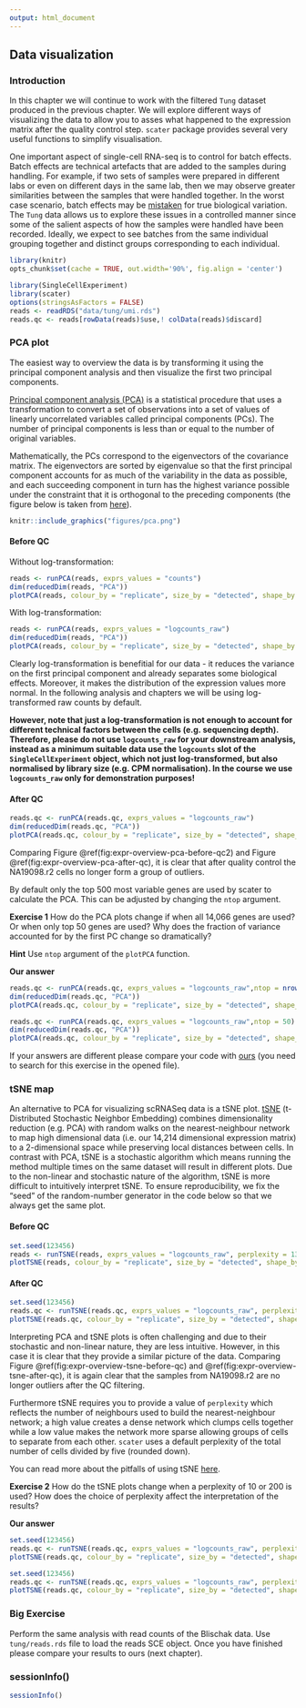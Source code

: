 ```yaml
---
output: html_document
---
```


## Data visualization

### Introduction

In this chapter we will continue to work with the filtered `Tung` dataset produced in the previous chapter. We will explore different ways of visualizing the data to allow you to asses what happened to the expression matrix after the quality control step. `scater` package provides several very useful functions to simplify visualisation. 

One important aspect of single-cell RNA-seq is to control for batch effects. Batch effects are technical artefacts that are added to the samples during handling. For example, if two sets of samples were prepared in different labs or even on different days in the same lab, then we may observe greater similarities between the samples that were handled together. In the worst case scenario, batch effects may be [mistaken](http://f1000research.com/articles/4-121/v1) for true biological variation. The `Tung` data allows us to explore these issues in a controlled manner since some of the salient aspects of how the samples were handled have been recorded. Ideally, we expect to see batches from the same individual grouping together and distinct groups corresponding to each individual. 

```r
library(knitr)
opts_chunk$set(cache = TRUE, out.width='90%', fig.align = 'center')
```

```r
library(SingleCellExperiment)
library(scater)
options(stringsAsFactors = FALSE)
reads <- readRDS("data/tung/umi.rds")
reads.qc <- reads[rowData(reads)$use,! colData(reads)$discard]
```

### PCA plot {#visual-pca}

The easiest way to overview the data is by transforming it using the principal component analysis and then visualize the first two principal components.

[Principal component analysis (PCA)](https://en.wikipedia.org/wiki/Principal_component_analysis) is a statistical procedure that uses a transformation to convert a set of observations into a set of values of linearly uncorrelated variables called principal components (PCs). The number of principal components is less than or equal to the number of original variables.

Mathematically, the PCs correspond to the eigenvectors of the covariance matrix. The eigenvectors are sorted by eigenvalue so that the first principal component accounts for as much of the variability in the data as possible, and each succeeding component in turn has the highest variance possible under the constraint that it is orthogonal to the preceding components (the figure below is taken from [here](http://www.nlpca.org/pca_principal_component_analysis.html)).

```r
knitr::include_graphics("figures/pca.png")
```

#### Before QC

Without log-transformation:
```r
reads <- runPCA(reads, exprs_values = "counts")
dim(reducedDim(reads, "PCA"))
plotPCA(reads, colour_by = "replicate", size_by = "detected", shape_by = "individual")
```

With log-transformation:
```r
reads <- runPCA(reads, exprs_values = "logcounts_raw")
dim(reducedDim(reads, "PCA"))
plotPCA(reads, colour_by = "replicate", size_by = "detected", shape_by = "individual")
```

Clearly log-transformation is benefitial for our data - it reduces the variance on the first principal component and already separates some biological effects. Moreover, it makes the distribution of the expression values more normal. In the following analysis and chapters we will be using log-transformed raw counts by default.

__However, note that just a log-transformation is not enough to account for different technical factors between the cells (e.g. sequencing depth). Therefore, please do not use `logcounts_raw` for your downstream analysis, instead as a minimum suitable data use the `logcounts` slot of the `SingleCellExperiment` object, which not just log-transformed, but also normalised by library size (e.g. CPM normalisation). In the course we use `logcounts_raw` only for demonstration purposes!__

#### After QC

```r
reads.qc <- runPCA(reads.qc, exprs_values = "logcounts_raw")
dim(reducedDim(reads.qc, "PCA"))
plotPCA(reads.qc, colour_by = "replicate", size_by = "detected", shape_by = "individual")
```

Comparing Figure \@ref(fig:expr-overview-pca-before-qc2) and Figure \@ref(fig:expr-overview-pca-after-qc), it is clear that after quality control the NA19098.r2 cells no longer form a group of outliers.

By default only the top 500 most variable genes are used by scater to calculate the PCA. This can be adjusted by changing the `ntop` argument. 

__Exercise 1__
How do the PCA plots change if when all 14,066 genes are used? Or when only top 50 genes are used? Why does the fraction of variance accounted for by the first PC change so dramatically?

__Hint__ Use `ntop` argument of the `plotPCA` function.

__Our answer__

```r
reads.qc <- runPCA(reads.qc, exprs_values = "logcounts_raw",ntop = nrow(reads.qc))
dim(reducedDim(reads.qc, "PCA"))
plotPCA(reads.qc, colour_by = "replicate", size_by = "detected", shape_by = "individual")
```

```r
reads.qc <- runPCA(reads.qc, exprs_values = "logcounts_raw",ntop = 50)
dim(reducedDim(reads.qc, "PCA"))
plotPCA(reads.qc, colour_by = "replicate", size_by = "detected", shape_by = "individual")
```

If your answers are different please compare your code with [ours](https://github.com/hemberg-lab/scRNA.seq.course/blob/master/07-exprs-overview.Rmd) (you need to search for this exercise in the opened file).

### tSNE map {#visual-tsne}

An alternative to PCA for visualizing scRNASeq data is a tSNE plot. [tSNE](https://lvdmaaten.github.io/tsne/) (t-Distributed Stochastic Neighbor Embedding) combines dimensionality reduction (e.g. PCA) with random walks on the nearest-neighbour network to map high dimensional data (i.e. our 14,214 dimensional expression matrix) to a 2-dimensional space while preserving local distances between cells. In contrast with PCA, tSNE is a stochastic algorithm which means running the method multiple times on the same dataset will result in different plots. Due to the non-linear and stochastic nature of the algorithm, tSNE is more difficult to intuitively interpret tSNE. To ensure reproducibility, we fix the "seed" of the random-number generator in the code below so that we always get the same plot. 


#### Before QC

```r
set.seed(123456)
reads <- runTSNE(reads, exprs_values = "logcounts_raw", perplexity = 130)
plotTSNE(reads, colour_by = "replicate", size_by = "detected", shape_by = "individual")
```

#### After QC

```r
set.seed(123456)
reads.qc <- runTSNE(reads.qc, exprs_values = "logcounts_raw", perplexity = 130)
plotTSNE(reads.qc, colour_by = "replicate", size_by = "detected", shape_by = "individual")
```

Interpreting PCA and tSNE plots is often challenging and due to their stochastic and non-linear nature, they are less intuitive. However, in this case it is clear that they provide a similar picture of the data. Comparing Figure \@ref(fig:expr-overview-tsne-before-qc) and \@ref(fig:expr-overview-tsne-after-qc), it is again clear that the samples from NA19098.r2 are no longer outliers after the QC filtering.

Furthermore tSNE requires you to provide a value of `perplexity` which reflects the number of neighbours used to build the nearest-neighbour network; a high value creates a dense network which clumps cells together while a low value makes the network more sparse allowing groups of cells to separate from each other. `scater` uses a default perplexity of the total number of cells divided by five (rounded down).

You can read more about the pitfalls of using tSNE [here](http://distill.pub/2016/misread-tsne/).

__Exercise 2__
How do the tSNE plots change when a perplexity of 10 or 200 is used? How does the choice of perplexity affect the interpretation of the results?

__Our answer__

```r
set.seed(123456)
reads.qc <- runTSNE(reads.qc, exprs_values = "logcounts_raw", perplexity = 10)
plotTSNE(reads.qc, colour_by = "replicate", size_by = "detected", shape_by = "individual")
```

```r
set.seed(123456)
reads.qc <- runTSNE(reads.qc, exprs_values = "logcounts_raw", perplexity = 200)
plotTSNE(reads.qc, colour_by = "replicate", size_by = "detected", shape_by = "individual")
```

### Big Exercise

Perform the same analysis with read counts of the Blischak data. Use `tung/reads.rds` file to load the reads SCE object. Once you have finished please compare your results to ours (next chapter).

### sessionInfo()

```r
sessionInfo()
```